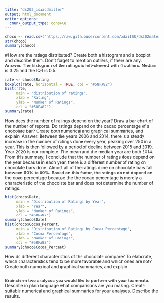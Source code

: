 ```yaml
---
title: "ds202_isaacdmiller"
output: html_document
editor_options: 
  chunk_output_type: console
---
```


```r

choco <- read.csv("https://raw.githubusercontent.com/xdaiISU/ds202materials/master/hwlabs/data/choco.csv")
str(choco)
summary(choco)
```
#How are the ratings distributed? Create both a histogram and a boxplot and describe them. Don’t forget to mention outliers, if there are any.
  Answer: The histogram of the ratings is left-skewed with 4 outliers. Median is 3.25 and the IQR is 0.5. 
```r
rate <- choco$Rating
boxplot(rate, horizontal = TRUE, col = "#58FA82")
hist(rate, 
     main = "distribution of ratings",
     xlab = "Rating",
     ylab = "Number of Ratings",
     col = "#58FA82")
summary(rate)
```

How does the number of ratings depend on the year? Draw a bar chart of the number of reports.
Do ratings depend on the cacao percentage of a chocolate bar? Create both numerical and graphical summaries, and explain.
  Answer: Between the years 2006 and 2014, there is a steady increase in the number of ratings done every year, peaking over 250 in a year. This is then followed by a period of decline between 2015 and 2019. Year 2020 is not complete. The mean and the median year are both 2014. From this summary, I conclude that the number of ratings does depend on the year because in each year, there is a different number of rating on chocolate bars done.
        Almost all of the ratings done on chocolate bars fall between 60% to 80%. Based on this factor, the ratings do not depend on the coao percentage because the the cocao percentage is merely a characteristic of the chocolate bar and does not determine the number of ratings.
```r
hist(choco$Date,
     main = "Distribution of Ratings by Year",
     xlab = "Year",
     ylab = "Number of Ratings",
     col = "#58FA82")
summary(choco$Date)
hist(choco$Cocoa_Percent,
     main = "Distribution of Ratings by Cocao Percentage",
     xlab = "Cocoa Percentage",
     ylab = "Number of Ratings",
     col = "#58FA82")
summary(choco$Cocoa_Percent)
```

How do different characteristics of the chocolate compare? To elaborate, which characteristics tend to be more favorable and which ones are not? Create both numerical and graphical summaries, and explain
```r

```

Brainstorm two analyses you would like to perform with your teammate. Describe in plain language what comparisons are you making. Create suitable numerical and graphical summaries for your analyses. Describe the results.
```r

```